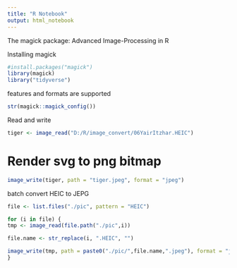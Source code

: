 ---
title: "R Notebook"
output: html_notebook
---

The magick package: Advanced Image-Processing in R

Installing magick
```{r}
#install.packages("magick")
library(magick)
library("tidyverse")
```
features and formats are supported
```{r}

str(magick::magick_config())
```
Read and write
```{r}
tiger <- image_read("D:/R/image_convert/06YairItzhar.HEIC")
```

# Render svg to png bitmap
```{r}
image_write(tiger, path = "tiger.jpeg", format = "jpeg")
```

batch convert HEIC to JEPG
```{r}
file <- list.files("./pic", pattern = "HEIC")

for (i in file) {
tmp <- image_read(file.path("./pic",i))

file.name <- str_replace(i, ".HEIC", "")

image_write(tmp, path = paste0("./pic/",file.name,".jpeg"), format = "jpeg")
}
```


